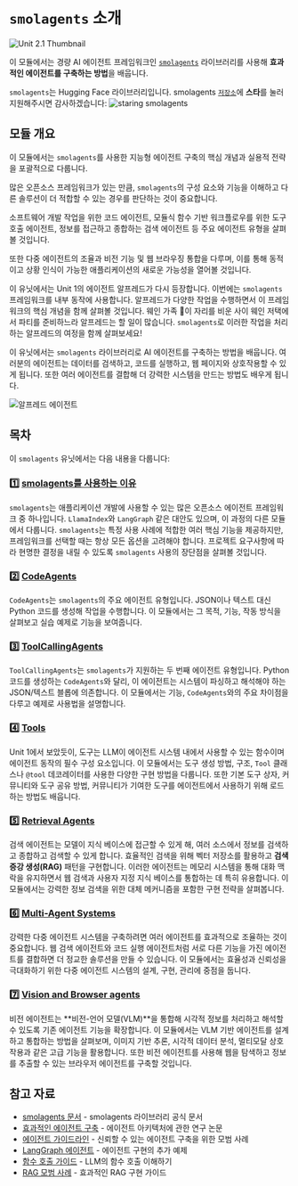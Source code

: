 # `smolagents` 소개

<img src="https://huggingface.co/datasets/agents-course/course-images/resolve/main/en/unit2/smolagents/thumbnail.jpg" alt="Unit 2.1 Thumbnail"/>

이 모듈에서는 경량 AI 에이전트 프레임워크인 [`smolagents`](https://github.com/huggingface/smolagents) 라이브러리를 사용해 **효과적인 에이전트를 구축하는 방법**을 배웁니다.

`smolagents`는 Hugging Face 라이브러리입니다. smolagents [`저장소`](https://github.com/huggingface/smolagents)에 **스타**를 눌러 지원해주시면 감사하겠습니다:
<img src="https://huggingface.co/datasets/agents-course/course-images/resolve/main/en/unit2/smolagents/star_smolagents.gif" alt="staring smolagents"/>

## 모듈 개요

이 모듈에서는 `smolagents`를 사용한 지능형 에이전트 구축의 핵심 개념과 실용적 전략을 포괄적으로 다룹니다.

많은 오픈소스 프레임워크가 있는 만큼, `smolagents`의 구성 요소와 기능을 이해하고 다른 솔루션이 더 적합할 수 있는 경우를 판단하는 것이 중요합니다.

소프트웨어 개발 작업을 위한 코드 에이전트, 모듈식 함수 기반 워크플로우를 위한 도구 호출 에이전트, 정보를 접근하고 종합하는 검색 에이전트 등 주요 에이전트 유형을 살펴볼 것입니다.

또한 다중 에이전트의 조율과 비전 기능 및 웹 브라우징 통합을 다루며, 이를 통해 동적이고 상황 인식이 가능한 애플리케이션의 새로운 가능성을 열어볼 것입니다.

이 유닛에서는 Unit 1의 에이전트 알프레드가 다시 등장합니다. 이번에는 `smolagents` 프레임워크를 내부 동작에 사용합니다. 알프레드가 다양한 작업을 수행하면서 이 프레임워크의 핵심 개념을 함께 살펴볼 것입니다. 웨인 가족 🦇이 자리를 비운 사이 웨인 저택에서 파티를 준비하느라 알프레드는 할 일이 많습니다. `smolagents`로 이러한 작업을 처리하는 알프레드의 여정을 함께 살펴보세요!

<Tip>

이 유닛에서는 `smolagents` 라이브러리로 AI 에이전트를 구축하는 방법을 배웁니다. 여러분의 에이전트는 데이터를 검색하고, 코드를 실행하고, 웹 페이지와 상호작용할 수 있게 됩니다. 또한 여러 에이전트를 결합해 더 강력한 시스템을 만드는 방법도 배우게 됩니다.

</Tip>

![알프레드 에이전트](https://huggingface.co/datasets/agents-course/course-images/resolve/main/en/unit1/this-is-alfred.jpg)

## 목차

이 `smolagents` 유닛에서는 다음 내용을 다룹니다:

### 1️⃣ [smolagents를 사용하는 이유](./why_use_smolagents)

`smolagents`는 애플리케이션 개발에 사용할 수 있는 많은 오픈소스 에이전트 프레임워크 중 하나입니다. `LlamaIndex`와 `LangGraph` 같은 대안도 있으며, 이 과정의 다른 모듈에서 다룹니다. `smolagents`는 특정 사용 사례에 적합한 여러 핵심 기능을 제공하지만, 프레임워크를 선택할 때는 항상 모든 옵션을 고려해야 합니다. 프로젝트 요구사항에 따라 현명한 결정을 내릴 수 있도록 `smolagents` 사용의 장단점을 살펴볼 것입니다.

### 2️⃣ [CodeAgents](./code_agents)

`CodeAgents`는 `smolagents`의 주요 에이전트 유형입니다. JSON이나 텍스트 대신 Python 코드를 생성해 작업을 수행합니다. 이 모듈에서는 그 목적, 기능, 작동 방식을 살펴보고 실습 예제로 기능을 보여줍니다.

### 3️⃣ [ToolCallingAgents](./tool_calling_agents)

`ToolCallingAgents`는 `smolagents`가 지원하는 두 번째 에이전트 유형입니다. Python 코드를 생성하는 `CodeAgents`와 달리, 이 에이전트는 시스템이 파싱하고 해석해야 하는 JSON/텍스트 블롭에 의존합니다. 이 모듈에서는 기능, `CodeAgents`와의 주요 차이점을 다루고 예제로 사용법을 설명합니다.

### 4️⃣ [Tools](./tools)

Unit 1에서 보았듯이, 도구는 LLM이 에이전트 시스템 내에서 사용할 수 있는 함수이며 에이전트 동작의 필수 구성 요소입니다. 이 모듈에서는 도구 생성 방법, 구조, `Tool` 클래스나 `@tool` 데코레이터를 사용한 다양한 구현 방법을 다룹니다. 또한 기본 도구 상자, 커뮤니티와 도구 공유 방법, 커뮤니티가 기여한 도구를 에이전트에서 사용하기 위해 로드하는 방법도 배웁니다.

### 5️⃣ [Retrieval Agents](./retrieval_agents)

검색 에이전트는 모델이 지식 베이스에 접근할 수 있게 해, 여러 소스에서 정보를 검색하고 종합하고 검색할 수 있게 합니다. 효율적인 검색을 위해 벡터 저장소를 활용하고 **검색 증강 생성(RAG)** 패턴을 구현합니다. 이러한 에이전트는 메모리 시스템을 통해 대화 맥락을 유지하면서 웹 검색과 사용자 지정 지식 베이스를 통합하는 데 특히 유용합니다. 이 모듈에서는 강력한 정보 검색을 위한 대체 메커니즘을 포함한 구현 전략을 살펴봅니다.

### 6️⃣ [Multi-Agent Systems](./multi_agent_systems)

강력한 다중 에이전트 시스템을 구축하려면 여러 에이전트를 효과적으로 조율하는 것이 중요합니다. 웹 검색 에이전트와 코드 실행 에이전트처럼 서로 다른 기능을 가진 에이전트를 결합하면 더 정교한 솔루션을 만들 수 있습니다. 이 모듈에서는 효율성과 신뢰성을 극대화하기 위한 다중 에이전트 시스템의 설계, 구현, 관리에 중점을 둡니다.

### 7️⃣ [Vision and Browser agents](./vision_agents)

비전 에이전트는 **비전-언어 모델(VLM)**을 통합해 시각적 정보를 처리하고 해석할 수 있도록 기존 에이전트 기능을 확장합니다. 이 모듈에서는 VLM 기반 에이전트를 설계하고 통합하는 방법을 살펴보며, 이미지 기반 추론, 시각적 데이터 분석, 멀티모달 상호작용과 같은 고급 기능을 활용합니다. 또한 비전 에이전트를 사용해 웹을 탐색하고 정보를 추출할 수 있는 브라우저 에이전트를 구축할 것입니다.

## 참고 자료

- [smolagents 문서](https://huggingface.co/docs/smolagents) - smolagents 라이브러리 공식 문서
- [효과적인 에이전트 구축](https://www.anthropic.com/research/building-effective-agents) - 에이전트 아키텍처에 관한 연구 논문
- [에이전트 가이드라인](https://huggingface.co/docs/smolagents/tutorials/building_good_agents) - 신뢰할 수 있는 에이전트 구축을 위한 모범 사례
- [LangGraph 에이전트](https://langchain-ai.github.io/langgraph/) - 에이전트 구현의 추가 예제
- [함수 호출 가이드](https://platform.openai.com/docs/guides/function-calling) - LLM의 함수 호출 이해하기
- [RAG 모범 사례](https://www.pinecone.io/learn/retrieval-augmented-generation/) - 효과적인 RAG 구현 가이드 